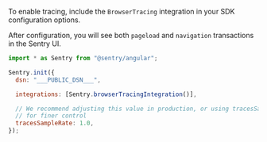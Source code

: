 To enable tracing, include the `BrowserTracing` integration in your SDK configuration options.

After configuration, you will see both `pageload` and `navigation` transactions in the Sentry UI.

<SignInNote />

```javascript
import * as Sentry from "@sentry/angular";

Sentry.init({
  dsn: "___PUBLIC_DSN___",

  integrations: [Sentry.browserTracingIntegration()],

  // We recommend adjusting this value in production, or using tracesSampler
  // for finer control
  tracesSampleRate: 1.0,
});
```
